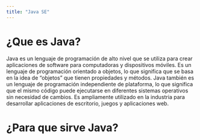 ```yaml
---
title: "Java SE"
---
```


# ¿Que es Java?

Java es un lenguaje de programación de alto nivel que se utiliza para crear aplicaciones de software para computadoras y dispositivos móviles. Es un lenguaje de programación orientado a objetos, lo que significa que se basa en la idea de "objetos" que tienen propiedades y métodos. Java también es un lenguaje de programación independiente de plataforma, lo que significa que el mismo código puede ejecutarse en diferentes sistemas operativos sin necesidad de cambios. Es ampliamente utilizado en la industria para desarrollar aplicaciones de escritorio, juegos y aplicaciones web.

# ¿Para que sirve Java?


